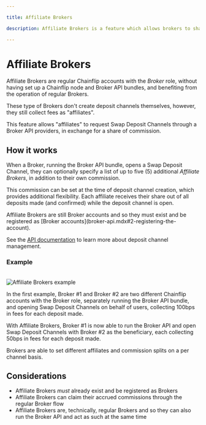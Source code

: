 ```yaml
---

title: Affiliate Brokers

description: Affiliate Brokers is a feature which allows brokers to share commission.

---
```



# Affiliate Brokers

Affiliate Brokers are regular Chainflip accounts with the *Broker* role, without having set up a Chainflip node and Broker API bundles, and benefiting from the operation of regular Brokers. 

These type of Brokers don't create deposit channels themselves, however, they still collect fees as "affiliates". 

This feature allows "affiliates" to request Swap Deposit Channels through a Broker API providers, in exchange for a share of commission.


## How it works 

When a Broker, running the Broker API bundle, opens a Swap Deposit Channel, they can optionally specify a list of up to five (5) additional *Affiliate Brokers*, in addition to their own commission.

This commission can be set at the time of deposit channel creation, which provides additional flexibility. Each affiliate receives their share out of all deposits made (and confirmed) while the deposit channel is open.


<Callout type="warning">
Affiliate Brokers are still Broker accounts and so they must exist and be registered as [Broker accounts](broker-api.mdx#2-registering-the-account).
</Callout>

See the [API documentation](broker-api#broker_request_swap_deposit_address) to learn more about deposit channel management.

### Example

<br />
<img src="/swapping/affiliate_brokers.png" alt="Affiliate Brokers example" />
<br />

In the first example, Broker #1 and Broker #2 are two different Chainflip accounts with the Broker role, separately running the Broker API bundle, and opening Swap Deposit Channels on behalf of users, collecting 100bps in fees for each deposit made.

With Affiliate Brokers, Broker #1 is now able to run the Broker API and open Swap Deposit Channels with Broker #2 as the beneficiary, each collecting 50bps in fees for each deposit made.

Brokers are able to set different affiliates and commission splits on a per channel basis.

## Considerations

- Affiliate Brokers *must* already exist and be registered as Brokers
- Affiliate Brokers can claim their accrued commissions through the regular Broker flow
- Affiliate Brokers are, technically, regular Brokers and so they can also run the Broker API and act as such at the same time